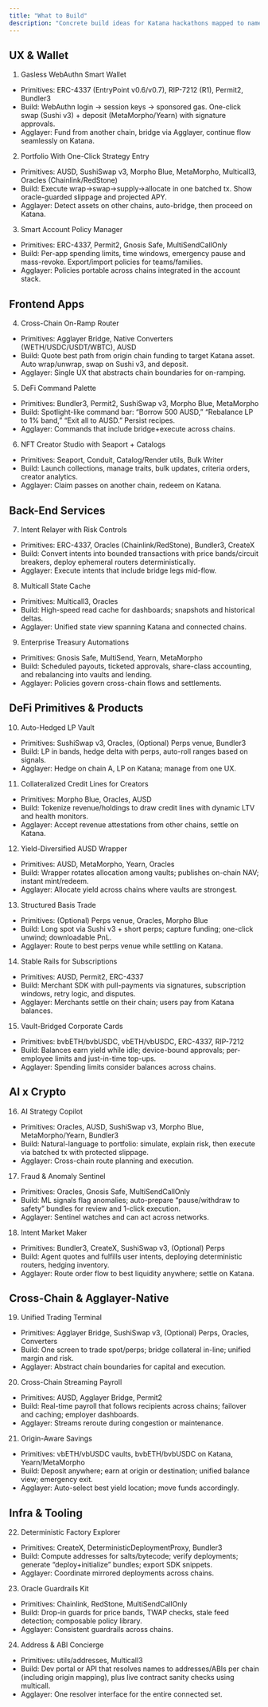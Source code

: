 ```yaml
---
title: "What to Build"
description: "Concrete build ideas for Katana hackathons mapped to named Katana primitives and optional Agglayer angles"
---
```


## UX & Wallet
1) Gasless WebAuthn Smart Wallet
- Primitives: ERC-4337 (EntryPoint v0.6/v0.7), RIP-7212 (R1), Permit2, Bundler3
- Build: WebAuthn login → session keys → sponsored gas. One-click swap (Sushi v3) + deposit (MetaMorpho/Yearn) with signature approvals.
- Agglayer: Fund from another chain, bridge via Agglayer, continue flow seamlessly on Katana.

2) Portfolio With One-Click Strategy Entry
- Primitives: AUSD, SushiSwap v3, Morpho Blue, MetaMorpho, Multicall3, Oracles (Chainlink/RedStone)
- Build: Execute wrap→swap→supply→allocate in one batched tx. Show oracle-guarded slippage and projected APY.
- Agglayer: Detect assets on other chains, auto-bridge, then proceed on Katana.

3) Smart Account Policy Manager
- Primitives: ERC-4337, Permit2, Gnosis Safe, MultiSendCallOnly
- Build: Per-app spending limits, time windows, emergency pause and mass-revoke. Export/import policies for teams/families.
- Agglayer: Policies portable across chains integrated in the account stack.

## Frontend Apps
4) Cross-Chain On-Ramp Router
- Primitives: Agglayer Bridge, Native Converters (WETH/USDC/USDT/WBTC), AUSD
- Build: Quote best path from origin chain funding to target Katana asset. Auto wrap/unwrap, swap on Sushi v3, and deposit.
- Agglayer: Single UX that abstracts chain boundaries for on-ramping.

5) DeFi Command Palette
- Primitives: Bundler3, Permit2, SushiSwap v3, Morpho Blue, MetaMorpho
- Build: Spotlight-like command bar: “Borrow 500 AUSD,” “Rebalance LP to 1% band,” “Exit all to AUSD.” Persist recipes.
- Agglayer: Commands that include bridge+execute across chains.

6) NFT Creator Studio with Seaport + Catalogs
- Primitives: Seaport, Conduit, Catalog/Render utils, Bulk Writer
- Build: Launch collections, manage traits, bulk updates, criteria orders, creator analytics.
- Agglayer: Claim passes on another chain, redeem on Katana.

## Back-End Services
7) Intent Relayer with Risk Controls
- Primitives: ERC-4337, Oracles (Chainlink/RedStone), Bundler3, CreateX
- Build: Convert intents into bounded transactions with price bands/circuit breakers, deploy ephemeral routers deterministically.
- Agglayer: Execute intents that include bridge legs mid-flow.

8) Multicall State Cache
- Primitives: Multicall3, Oracles
- Build: High-speed read cache for dashboards; snapshots and historical deltas.
- Agglayer: Unified state view spanning Katana and connected chains.

9) Enterprise Treasury Automations
- Primitives: Gnosis Safe, MultiSend, Yearn, MetaMorpho
- Build: Scheduled payouts, ticketed approvals, share-class accounting, and rebalancing into vaults and lending.
- Agglayer: Policies govern cross-chain flows and settlements.

## DeFi Primitives & Products
10) Auto-Hedged LP Vault
- Primitives: SushiSwap v3, Oracles, (Optional) Perps venue, Bundler3
- Build: LP in bands, hedge delta with perps, auto-roll ranges based on signals.
- Agglayer: Hedge on chain A, LP on Katana; manage from one UX.

11) Collateralized Credit Lines for Creators
- Primitives: Morpho Blue, Oracles, AUSD
- Build: Tokenize revenue/holdings to draw credit lines with dynamic LTV and health monitors.
- Agglayer: Accept revenue attestations from other chains, settle on Katana.

12) Yield-Diversified AUSD Wrapper
- Primitives: AUSD, MetaMorpho, Yearn, Oracles
- Build: Wrapper rotates allocation among vaults; publishes on-chain NAV; instant mint/redeem.
- Agglayer: Allocate yield across chains where vaults are strongest.

13) Structured Basis Trade
- Primitives: (Optional) Perps venue, Oracles, Morpho Blue
- Build: Long spot via Sushi v3 + short perps; capture funding; one-click unwind; downloadable PnL.
- Agglayer: Route to best perps venue while settling on Katana.

14) Stable Rails for Subscriptions
- Primitives: AUSD, Permit2, ERC-4337
- Build: Merchant SDK with pull-payments via signatures, subscription windows, retry logic, and disputes.
- Agglayer: Merchants settle on their chain; users pay from Katana balances.

15) Vault-Bridged Corporate Cards
- Primitives: bvbETH/bvbUSDC, vbETH/vbUSDC, ERC-4337, RIP-7212
- Build: Balances earn yield while idle; device-bound approvals; per-employee limits and just-in-time top-ups.
- Agglayer: Spending limits consider balances across chains.

## AI x Crypto
16) AI Strategy Copilot
- Primitives: Oracles, AUSD, SushiSwap v3, Morpho Blue, MetaMorpho/Yearn, Bundler3
- Build: Natural-language to portfolio: simulate, explain risk, then execute via batched tx with protected slippage.
- Agglayer: Cross-chain route planning and execution.

17) Fraud & Anomaly Sentinel
- Primitives: Oracles, Gnosis Safe, MultiSendCallOnly
- Build: ML signals flag anomalies; auto-prepare “pause/withdraw to safety” bundles for review and 1-click execution.
- Agglayer: Sentinel watches and can act across networks.

18) Intent Market Maker
- Primitives: Bundler3, CreateX, SushiSwap v3, (Optional) Perps
- Build: Agent quotes and fulfills user intents, deploying deterministic routers, hedging inventory.
- Agglayer: Route order flow to best liquidity anywhere; settle on Katana.

## Cross-Chain & Agglayer-Native
19) Unified Trading Terminal
- Primitives: Agglayer Bridge, SushiSwap v3, (Optional) Perps, Oracles, Converters
- Build: One screen to trade spot/perps; bridge collateral in-line; unified margin and risk.
- Agglayer: Abstract chain boundaries for capital and execution.

20) Cross-Chain Streaming Payroll
- Primitives: AUSD, Agglayer Bridge, Permit2
- Build: Real-time payroll that follows recipients across chains; failover and caching; employer dashboards.
- Agglayer: Streams reroute during congestion or maintenance.

21) Origin-Aware Savings
- Primitives: vbETH/vbUSDC vaults, bvbETH/bvbUSDC on Katana, Yearn/MetaMorpho
- Build: Deposit anywhere; earn at origin or destination; unified balance view; emergency exit.
- Agglayer: Auto-select best yield location; move funds accordingly.

## Infra & Tooling
22) Deterministic Factory Explorer
- Primitives: CreateX, DeterministicDeploymentProxy, Bundler3
- Build: Compute addresses for salts/bytecode; verify deployments; generate “deploy+initialize” bundles; export SDK snippets.
- Agglayer: Coordinate mirrored deployments across chains.

23) Oracle Guardrails Kit
- Primitives: Chainlink, RedStone, MultiSendCallOnly
- Build: Drop-in guards for price bands, TWAP checks, stale feed detection; composable policy library.
- Agglayer: Consistent guardrails across chains.

24) Address & ABI Concierge
- Primitives: utils/addresses, Multicall3
- Build: Dev portal or API that resolves names to addresses/ABIs per chain (including origin mapping), plus live contract sanity checks using multicall.
- Agglayer: One resolver interface for the entire connected set.